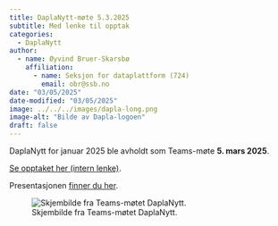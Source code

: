 ```yaml
---
title: DaplaNytt-møte 5.3.2025
subtitle: Med lenke til opptak 
categories:
  - DaplaNytt
author:
  - name: Øyvind Bruer-Skarsbø
    affiliation: 
      - name: Seksjon for dataplattform (724)
        email: obr@ssb.no
date: "03/05/2025"
date-modified: "03/05/2025"
image: ../../../images/dapla-long.png
image-alt: "Bilde av Dapla-logoen"
draft: false
---
```


DaplaNytt for januar 2025 ble avholdt som Teams-møte **5. mars 2025**.  

[Se opptaket her (intern lenke)](https://engage.cloud.microsoft/main/org/ssb.no/threads/eyJfdHlwZSI6IlRocmVhZCIsImlkIjoiMzIyNDYyOTk5ODMxMzQ3MiJ9?trk_copy_link=V2).

Presentasjonen [finner du her](https://ideal-guide-egkqq6z.pages.github.io/daplanytt-feb25.html#/title-slide). 

![Skjembilde fra Teams-møtet DaplaNytt.](./daplanytt-feb25.png)